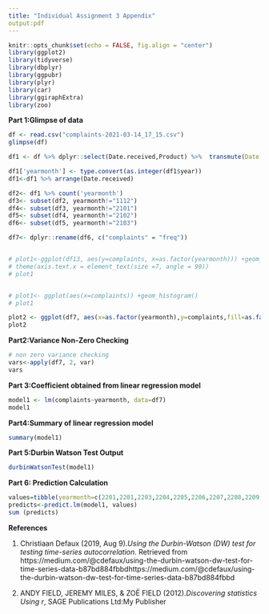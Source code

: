 ---
title: "Individual Assignment 3 Appendix"
output:pdf
---
```{r setup, include=FALSE}
knitr::opts_chunk$set(echo = FALSE, fig.align = "center")
library(ggplot2)
library(tidyverse)
library(dbplyr)
library(ggpubr)
library(plyr)
library(car)
library(ggiraphExtra)
library(zoo)
```
  
  
  
**Part 1:Glimpse of data**
```{r reading dataset, echo=FALSE}
df <- read.csv("complaints-2021-03-14_17_15.csv")
glimpse(df)
```
```{r selecting features, include=FALSE,fig.width = 12, fig.height = 4}

df1 <- df %>% dplyr::select(Date.received,Product) %>%  transmute(Date.received=as.Date(Date.received, format="%m/%d/%y"),Product) %>%  mutate(yearmonth=format(Date.received,"%y%m")) 

df1['yearmonth'] <- type.convert(as.integer(df1$year))
df1<-df1 %>% arrange(Date.received)
```

```{r data filtering,include=FALSE,fig.width = 12, fig.height = 4}
df2<- df1 %>% count('yearmonth')
df3<- subset(df2, yearmonth!="1112")
df4<- subset(df3, yearmonth!="2101")
df5<- subset(df4, yearmonth!="2102")
df6<- subset(df5, yearmonth!="2103")

df7<- dplyr::rename(df6, c("complaints" = "freq"))


# plot1<-ggplot(df13, aes(y=complaints, x=as.factor(yearmonth))) +geom_point() + labs(x="yearmonth",y="complaints")+
# theme(axis.text.x = element_text(size =7, angle = 90))
# plot1


# plot1<- ggplot(aes(x=complaints)) +geom_histogram()
# plot1

plot2 <- ggplot(df7, aes(x=as.factor(yearmonth),y=complaints,fill=as.factor(yearmonth))) + geom_bar(stat = 'identity',show.legend =FALSE)+ labs(x = "Year Month", y = "Complaints", title = "Complaints per Month per Year")+theme(axis.text.x = element_text(angle = 90, hjust = 1))
plot2

```
  
  
   
**Part2:Variance Non-Zero Checking**
```{r asummption checking,echo=FALSE}
# non zero variance checking
vars<-apply(df7, 2, var)
vars
```
   
  
   
**Part 3:Coefficient obtained from linear regression model**
```{r linear regression,echo=FALSE}
model1 <- lm(complaints~yearmonth, data=df7)
model1
```
     
   
   
**Part4:Summary of linear regression model**
```{r summary, echo=FALSE}
summary(model1)
```
  
  
    
**Part 5:Durbin Watson Test Output**
```{r test, echo=FALSE}
durbinWatsonTest(model1)
```
  
  
  
**Part 6: Prediction Calculation**
```{r prediction,echo=FALSE}
values=tibble(yearmonth=c(2201,2201,2203,2204,2205,2206,2207,2208,2209,2210,2211,2212))
predicts<-predict.lm(model1, values)
sum (predicts)
```

  
  
**References**

1. Christiaan Defaux (2019, Aug 9).*Using the Durbin-Watson (DW) test for testing time-series autocorrelation.* Retrieved from
https://medium.com/@cdefaux/using-the-durbin-watson-dw-test-for-time-series-data-b87bd884fbbdhttps://medium.com/@cdefaux/using-the-durbin-watson-dw-test-for-time-series-data-b87bd884fbbd

2. ANDY FIELD, JEREMY MILES, & ZOË FIELD (2012).*Discovering statistics Using r*, SAGE Publications Ltd:My Publisher